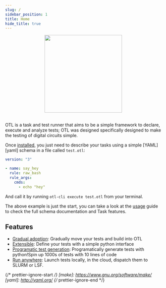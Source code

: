 ```yaml
---
slug: /
sidebar_position: 1
title: Home
hide_title: true
---
```


<div align="center">
  <img id="logo" src="/img/logo.svg" height="250px" width="250px" />
</div>
<br />

OTL is a task and test runner that aims to be a simple framework to declare, execute and analyze tests; OTL was designed specifically designed to make the testing of digital circuits simple.

Once [installed](/installation), you just need to describe your tasks
using a simple [YAML][yaml] schema in a file called `test.otl`:

```yaml title="test.otl"
version: "3"

- name: say_hey
  rule: raw_bash
  rule_args:
    cmds:
      - echo "hey"
```

And call it by running `otl-cli execute test.otl` from your terminal.

The above example is just the start, you can take a look at the [usage](/usage)
guide to check the full schema documentation and Task features.

## Features

- [Gradual adoption](/adoption): Gradually move your tests and build into OTL
- [Extensible](/writing-rules): Define your tests with a simple python interface
- [Programatic test generation](/python-api): Programatically generate tests with python!Spin up 1000s of tests with 10 lines of code
- [Run anywhere](/runners): Launch tests locally, in the cloud, dispatch them to SLURM or LSF.

{/* prettier-ignore-start */}
[make]: https://www.gnu.org/software/make/
[yaml]: http://yaml.org/
{/* prettier-ignore-end */}
